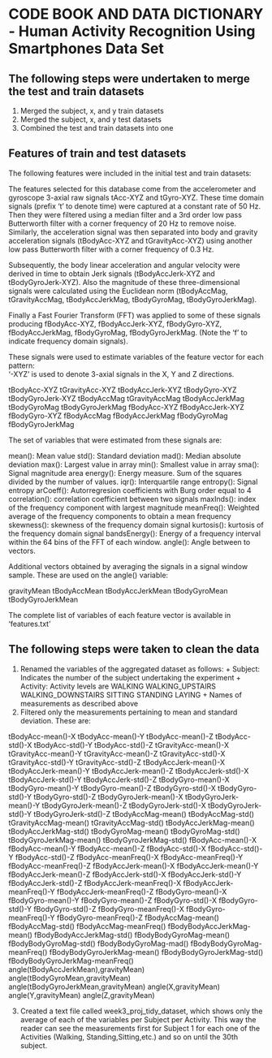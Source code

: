 # CODE BOOK AND DATA DICTIONARY - Human Activity Recognition Using Smartphones Data Set

## The following steps were undertaken to merge the test and train datasets

1. Merged the subject, x, and y train datasets
2. Merged the subject, x, and y test datasets
3. Combined the test and train datasets into one

## Features of train and test datasets

The following features were included in the initial test and train datasets:

The features selected for this database come from the accelerometer and gyroscope 3-axial raw signals tAcc-XYZ and tGyro-XYZ. These time domain signals (prefix 't' to denote time) were captured at a constant rate of 50 Hz. Then they were filtered using a median filter and a 3rd order low pass Butterworth filter with a corner frequency of 20 Hz to remove noise. Similarly, the acceleration signal was then separated into body and gravity acceleration signals (tBodyAcc-XYZ and tGravityAcc-XYZ) using another low pass Butterworth filter with a corner frequency of 0.3 Hz. 

Subsequently, the body linear acceleration and angular velocity were derived in time to obtain Jerk signals (tBodyAccJerk-XYZ and tBodyGyroJerk-XYZ). Also the magnitude of these three-dimensional signals were calculated using the Euclidean norm (tBodyAccMag, tGravityAccMag, tBodyAccJerkMag, tBodyGyroMag, tBodyGyroJerkMag). 

Finally a Fast Fourier Transform (FFT) was applied to some of these signals producing fBodyAcc-XYZ, fBodyAccJerk-XYZ, fBodyGyro-XYZ, fBodyAccJerkMag, fBodyGyroMag, fBodyGyroJerkMag. (Note the 'f' to indicate frequency domain signals). 

These signals were used to estimate variables of the feature vector for each pattern:  
'-XYZ' is used to denote 3-axial signals in the X, Y and Z directions.

tBodyAcc-XYZ
tGravityAcc-XYZ
tBodyAccJerk-XYZ
tBodyGyro-XYZ
tBodyGyroJerk-XYZ
tBodyAccMag
tGravityAccMag
tBodyAccJerkMag
tBodyGyroMag
tBodyGyroJerkMag
fBodyAcc-XYZ
fBodyAccJerk-XYZ
fBodyGyro-XYZ
fBodyAccMag
fBodyAccJerkMag
fBodyGyroMag
fBodyGyroJerkMag

The set of variables that were estimated from these signals are: 

mean(): Mean value
std(): Standard deviation
mad(): Median absolute deviation 
max(): Largest value in array
min(): Smallest value in array
sma(): Signal magnitude area
energy(): Energy measure. Sum of the squares divided by the number of values. 
iqr(): Interquartile range 
entropy(): Signal entropy
arCoeff(): Autorregresion coefficients with Burg order equal to 4
correlation(): correlation coefficient between two signals
maxInds(): index of the frequency component with largest magnitude
meanFreq(): Weighted average of the frequency components to obtain a mean frequency
skewness(): skewness of the frequency domain signal 
kurtosis(): kurtosis of the frequency domain signal 
bandsEnergy(): Energy of a frequency interval within the 64 bins of the FFT of each window.
angle(): Angle between to vectors.

Additional vectors obtained by averaging the signals in a signal window sample. These are used on the angle() variable:

gravityMean
tBodyAccMean
tBodyAccJerkMean
tBodyGyroMean
tBodyGyroJerkMean

The complete list of variables of each feature vector is available in 'features.txt'

## The following steps were taken to clean the data

1. Renamed the variables of the aggregated dataset as follows:
        + Subject: Indicates the number of the subject undertaking the experiment
        + Activity: Activity levels are WALKING
                                        WALKING_UPSTAIRS
                                        WALKING_DOWNSTAIRS
                                        SITTING
                                        STANDING
                                        LAYING
        + Names of measurements as described above
2. Filtered only the measurements pertaining to mean and standard deviation.
These are:

tBodyAcc-mean()-X
tBodyAcc-mean()-Y
tBodyAcc-mean()-Z
tBodyAcc-std()-X
tBodyAcc-std()-Y
tBodyAcc-std()-Z
tGravityAcc-mean()-X
tGravityAcc-mean()-Y
tGravityAcc-mean()-Z
tGravityAcc-std()-X
tGravityAcc-std()-Y
tGravityAcc-std()-Z
tBodyAccJerk-mean()-X
tBodyAccJerk-mean()-Y
tBodyAccJerk-mean()-Z
tBodyAccJerk-std()-X
tBodyAccJerk-std()-Y
tBodyAccJerk-std()-Z
tBodyGyro-mean()-X
tBodyGyro-mean()-Y
tBodyGyro-mean()-Z
tBodyGyro-std()-X
tBodyGyro-std()-Y
tBodyGyro-std()-Z
tBodyGyroJerk-mean()-X
tBodyGyroJerk-mean()-Y
tBodyGyroJerk-mean()-Z
tBodyGyroJerk-std()-X
tBodyGyroJerk-std()-Y
tBodyGyroJerk-std()-Z
tBodyAccMag-mean()
tBodyAccMag-std()
tGravityAccMag-mean()
tGravityAccMag-std()
tBodyAccJerkMag-mean()
tBodyAccJerkMag-std()
tBodyGyroMag-mean()
tBodyGyroMag-std()
tBodyGyroJerkMag-mean()
tBodyGyroJerkMag-std()
fBodyAcc-mean()-X
fBodyAcc-mean()-Y
fBodyAcc-mean()-Z
fBodyAcc-std()-X
fBodyAcc-std()-Y
fBodyAcc-std()-Z
fBodyAcc-meanFreq()-X
fBodyAcc-meanFreq()-Y
fBodyAcc-meanFreq()-Z
fBodyAccJerk-mean()-X
fBodyAccJerk-mean()-Y
fBodyAccJerk-mean()-Z
fBodyAccJerk-std()-X
fBodyAccJerk-std()-Y
fBodyAccJerk-std()-Z
fBodyAccJerk-meanFreq()-X
fBodyAccJerk-meanFreq()-Y
fBodyAccJerk-meanFreq()-Z
fBodyGyro-mean()-X
fBodyGyro-mean()-Y
fBodyGyro-mean()-Z
fBodyGyro-std()-X
fBodyGyro-std()-Y
fBodyGyro-std()-Z
fBodyGyro-meanFreq()-X
fBodyGyro-meanFreq()-Y
fBodyGyro-meanFreq()-Z
fBodyAccMag-mean()
fBodyAccMag-std()
fBodyAccMag-meanFreq()
fBodyBodyAccJerkMag-mean()
fBodyBodyAccJerkMag-std()
fBodyBodyGyroMag-mean()
fBodyBodyGyroMag-std()
fBodyBodyGyroMag-mad()
fBodyBodyGyroMag-meanFreq()
fBodyBodyGyroJerkMag-mean()
fBodyBodyGyroJerkMag-std()
fBodyBodyGyroJerkMag-meanFreq()
angle(tBodyAccJerkMean),gravityMean)
angle(tBodyGyroMean,gravityMean)
angle(tBodyGyroJerkMean,gravityMean)
angle(X,gravityMean)
angle(Y,gravityMean)
angle(Z,gravityMean)

3. Created a text file called week3_proj_tidy_dataset, which shows only the average of each of the variables per Subject per Activity. This way the reader can see the measurements first for Subject 1 for each one of the Activities (Walking, Standing,Sitting,etc.) and so on until the 30th subject.
